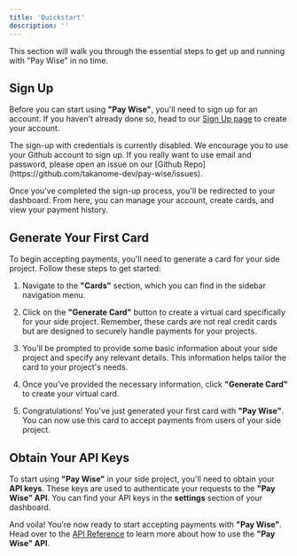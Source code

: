 ```yaml
---
title: 'Quickstart'
description: ''
---
```


This section will walk you through the essential steps to get up and running with "Pay Wise" in no time.

## Sign Up

Before you can start using **"Pay Wise"**, you'll need to sign up for an account. If you haven't already done so, head to our [Sign Up page](http://localhost:8080/register) to create your account.

<Info>
  The sign-up with credentials is currently disabled. We encourage you to use
  your Github account to sign up. If you really want to use email and password,
  please open an issue on our [Github
  Repo](https://github.com/takanome-dev/pay-wise/issues).
</Info>

Once you've completed the sign-up process, you'll be redirected to your dashboard.
From here, you can manage your account, create cards, and view your payment history.

## Generate Your First Card

To begin accepting payments, you'll need to generate a card for your side project. Follow these steps to get started:

1. Navigate to the **"Cards"** section, which you can find in the sidebar navigation menu.

2. Click on the **"Generate Card"** button to create a virtual card specifically for your side project. Remember, these cards are not real credit cards but are designed to securely handle payments for your projects.

3. You'll be prompted to provide some basic information about your side project and specify any relevant details. This information helps tailor the card to your project's needs.

4. Once you've provided the necessary information, click **"Generate Card"** to create your virtual card.

5. Congratulations! You've just generated your first card with **"Pay Wise"**. You can now use this card to accept payments from users of your side project.

## Obtain Your API Keys

To start using **"Pay Wise"** in your side project, you'll need to obtain your **API keys**. These keys are used to authenticate your requests to the **"Pay Wise" API**. You can find your API keys in the **settings** section of your dashboard.

And voila! You're now ready to start accepting payments with **"Pay Wise"**. Head over to the [API Reference](/api-reference/authentication) to learn more about how to use the **"Pay Wise" API**.
